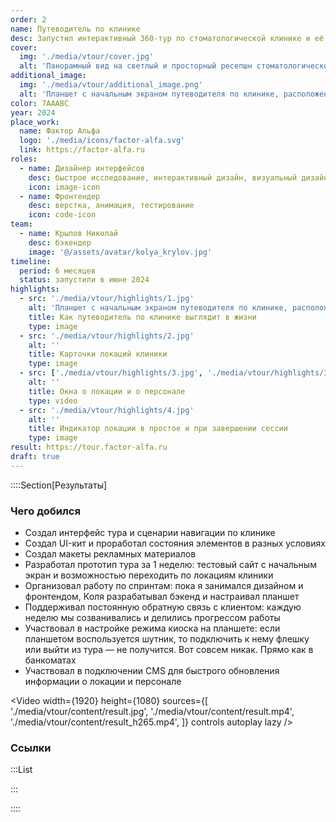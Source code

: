 ```yaml
---
order: 2
name: Путеводитель по клинике
desc: Запустил интерактивный 360-тур по стоматологической клинике и её персоналу в Екатеринбурге
cover:
  img: './media/vtour/cover.jpg'
  alt: 'Панорамный вид на светлый и просторный ресепшн стоматологической клиники "Фактор Альфа" и интерактивными указателями к другим локациям клиники — коридору и детской зоне. Сверху слева показана белая плашка с названием локации "Cтойка администратора" и иконкой спасательного круга. Сверху справа — белая кнопка "О локации", внутри которой есть маленькие фото персонала. Рядом находится кнопка "Кабинеты"'
additional_image:
  img: './media/vtour/additional_image.png'
  alt: 'Планшет с начальным экраном путеводителя по клинике, расположенный на стойке регистрации'
color: 7AAABC
year: 2024
place_work:
  name: Фактор Альфа
  logo: './media/icons/factor-alfa.svg'
  link: https://factor-alfa.ru
roles:
  - name: Дизайнер интерфейсов
    desc: быстрое исследование, интерактивный дизайн, визуальный дизайн
    icon: image-icon
  - name: Фронтендер
    desc: верстка, анимация, тестирование
    icon: code-icon
team:
  - name: Крылов Николай
    desc: бэкендер
    image: '@/assets/avatar/kolya_krylov.jpg'
timeline:
  period: 6 месяцев
  status: запустили в июне 2024
highlights:
  - src: './media/vtour/highlights/1.jpg'
    alt: 'Планшет с начальным экраном путеводителя по клинике, расположенный на стойке регистрации'
    title: Как путеводитель по клинике выглядит в жизни
    type: image
  - src: './media/vtour/highlights/2.jpg'
    alt: ''
    title: Карточки локаций клиники
    type: image
  - src: ['./media/vtour/highlights/3.jpg', './media/vtour/highlights/3.mp4', './media/vtour/highlights/3_h265.mp4']
    alt: ''
    title: Окна о локации и о персонале
    type: video
  - src: './media/vtour/highlights/4.jpg'
    alt: ''
    title: Индикатор локации в простое и при завершении сессии
    type: image
result: https://tour.factor-alfa.ru
draft: true
---
```


::::Section[Результаты]

### Чего добился

- Создал интерфейс тура и сценарии навигации по клинике
- Создал UI-кит и проработал состояния элементов в разных условиях
- Создал макеты рекламных материалов
- Разработал прототип тура за 1 неделю: тестовый сайт с начальным экран и возможностью переходить по локациям клиники
- Организовал работу по спринтам: пока я занимался дизайном и фронтендом, Коля разрабатывал бэкенд и настраивал планшет
- Поддерживал постоянную обратную связь с клиентом: каждую неделю мы созванивались и делились прогрессом работы
- Участвовал в настройке режима киоска на планшете: если планшетом воспользуется шутник, то подключить к нему флешку или выйти из тура — не получится. Вот совсем никак. Прямо как в банкоматах
- Участвовал в подключении CMS для быстрого обновления информации о локации и персонале

<Video
	width={1920}
	height={1080}
	sources={[
		'./media/vtour/content/result.jpg',
		'./media/vtour/content/result.mp4',
		'./media/vtour/content/result_h265.mp4',
	]}
	controls
	autoplay
	lazy
/>

### Ссылки

:::List

<Card name="Посмотреть сайт" href={frontmatter.result} />

:::

::::
